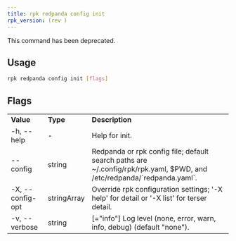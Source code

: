 ```yaml
---
title: rpk redpanda config init
rpk_version: (rev )
---
```


This command has been deprecated.

## Usage

```bash
rpk redpanda config init [flags]
```

## Flags

<table>
  <tbody>
    <tr>
      <td>
        <strong>Value</strong>
      </td>
      <td>
        <strong>Type</strong>
      </td>
      <td>
        <strong>Description</strong>
      </td>
    </tr>
    <tr>
      <td>-h, --help</td>
      <td>-</td>
      <td>Help for init.</td>
    </tr>
    <tr>
      <td>--config</td>
      <td>string</td>
      <td>
        Redpanda or rpk config file; default search paths are
        ~/.config/rpk/rpk.yaml, $PWD, and /etc/redpanda/`redpanda.yaml`.
      </td>
    </tr>
    <tr>
      <td>-X, --config-opt</td>
      <td>stringArray</td>
      <td>
        Override rpk configuration settings; '-X help' for detail or '-X list'
        for terser detail.
      </td>
    </tr>
    <tr>
      <td>-v, --verbose</td>
      <td>string</td>
      <td>
        [="info"] Log level (none, error, warn, info, debug) (default "none").
      </td>
    </tr>
  </tbody>
</table>
